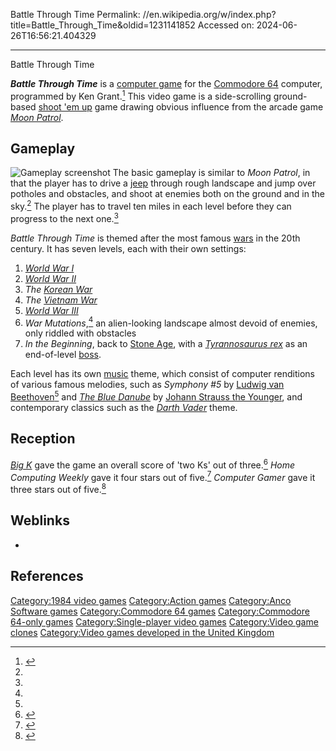 Battle Through Time
Permalink: //en.wikipedia.org/w/index.php?title=Battle_Through_Time&oldid=1231141852
Accessed on: 2024-06-26T16:56:21.404329



------
Battle Through Time
{{Short description|1984 video game}}
{{about|a 1984 video game released for the Commodore 64|the 2020 ''[[Samurai Jack]]'' video game|Samurai Jack: Battle Through Time}}
{{Infobox video game
| title          = Battle Through Time
| image          = Battle Through Time cover.jpg
| caption        = Cover art
| developer      = [[Anirog Software]]
| publisher      = [[Anirog Software]]
| designer       = Ken Grant
| released       = {{vgrelease|NA|1984|EU|1984}}<ref>{{Cite web|url=http://www.computinghistory.org.uk/det/11731/Battle-Through-Time/|title = Battle Through Time - Software - Game - Computing History}}</ref>
| genre          = [[Action game|Action]]
| modes          = [[Single-player video game|Single-player]]
| platforms      = [[Commodore 64]]
}}

'''''Battle Through Time''''' is a [[computer game]] for the [[Commodore 64]] computer, programmed by Ken Grant.<ref>{{Cite web|url=http://www.lemon64.com/games/details.php?ID=237|title = Lemon64 - Battle Through Time}}</ref> This video game is a side-scrolling ground-based [[shoot 'em up]] game drawing obvious influence from the arcade game ''[[Moon Patrol]]''.

==Gameplay==
[[File:Battle_Through_Time_Commodore_64_Gameplay_Screenshot.png|thumb|left|Gameplay screenshot]]
The basic gameplay is similar to ''Moon Patrol'', in that the player has to drive a [[jeep]] through rough landscape and jump over potholes and obstacles, and shoot at enemies both on the ground and in the sky.<ref name=bigK /> The player has to travel ten miles in each level before they can progress to the next one.<ref name=HCW />

''Battle Through Time'' is themed after the most famous [[war]]s in the 20th century. It has seven levels, each with their own settings:
# ''[[World War I]]''
# ''[[World War II]]''
# ''The [[Korean War]]''
# ''The [[Vietnam War]]''
# ''[[World War III]]''
# ''War Mutations'',<ref name=cgamer /> an alien-looking landscape almost devoid of enemies, only riddled with obstacles
# ''In the Beginning'', back to [[Stone Age]], with a ''[[Tyrannosaurus rex]]'' as an end-of-level [[boss (video games)|boss]].

Each level has its own [[music]] theme, which consist of computer renditions of various famous melodies, such as ''Symphony #5'' by [[Ludwig van Beethoven]]<ref name=cgamer /> and ''[[The Blue Danube]]'' by [[Johann Strauss the Younger]], and contemporary classics such as the ''[[Darth Vader]]'' theme.

==Reception==
{{Video game reviews
| rev1 = ''[[Big K (magazine)|Big K]]''
| rev1Score = {{rating|2|3}}<ref name=bigK />
| rev2 = ''Home Computing Weekly''
| rev2Score = {{rating|4|5}}<ref name=HCW />
| rev3 = ''Computer Gamer''
| rev3Score = {{rating|3|5}}<ref name=cgamer />
}}
''[[Big K (magazine)|Big K]]'' gave the game an overall score of 'two Ks' out of three.<ref name=bigK>{{cite magazine|title =BATTLE THROUGH TIME - AUTO vs. DEATH LIZARD |date =January 1985 |url =https://archive.org/details/BigK01Apr84/BigK/BigK10-Jan85/page/n35/mode/2up |magazine =[[Big K (magazine)|Big K]] |publisher =[[IPC Magazines]] |last =Conquest |first =John |issue =10 |page =34 |issn=0266-5492}}</ref> ''Home Computing Weekly'' gave it four stars out of five.<ref name=HCW>{{cite magazine|title =Now Follow That! |date =February 5, 1985 |url =https://archive.org/details/home-computing-weekly-098/page/n23/mode/2up |magazine =Home Computing Weekly |publisher =[[Argus Specialist Publications]] |last =Ryan |first =Margaret |issue =98 |page =25}}</ref> ''Computer Gamer'' gave it three stars out of five.<ref name=cgamer>{{cite magazine|title =Software Reviews - Battle Through Time |date =April 1985 |url =https://archive.org/details/Computer_Gamer_Issue_01_1985-04_Argus_Press_GB/page/n49/mode/2up |magazine =Computer Gamer |publisher =[[Argus Specialist Publications]] |issue =1 |page =50 }}</ref>

== Weblinks ==
* {{moby game|id=/battle-through-time|name=''Battle Through Time''}}

==References==
{{Reflist}}

[[Category:1984 video games]]
[[Category:Action games]]
[[Category:Anco Software games]]
[[Category:Commodore 64 games]]
[[Category:Commodore 64-only games]]
[[Category:Single-player video games]]
[[Category:Video game clones]]
[[Category:Video games developed in the United Kingdom]]


{{Shmup-videogame-stub}}